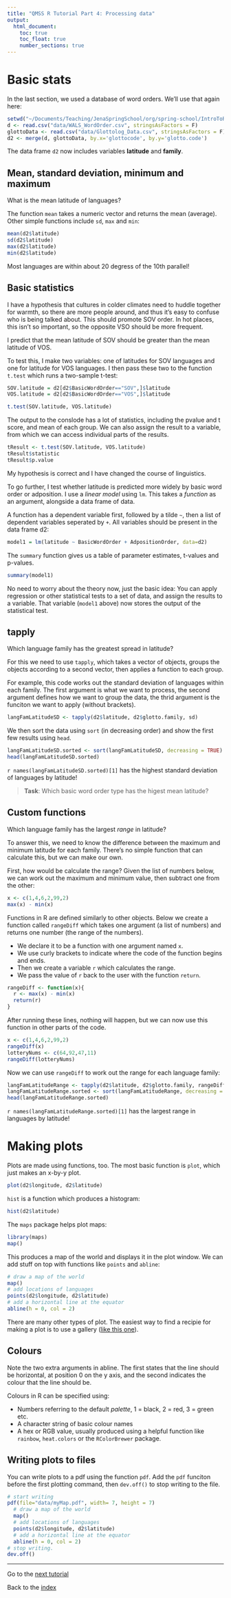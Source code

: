 ```yaml
---
title: "QMSS R Tutorial Part 4: Processing data"
output:
  html_document:
    toc: true
    toc_float: true
    number_sections: true
---
```


# Basic stats
In the last section, we used a database of word orders.  We'll use that again here:

```r
setwd("~/Documents/Teaching/JenaSpringSchool/org/spring-school/IntroToR")
d <- read.csv("data/WALS_WordOrder.csv", stringsAsFactors = F)
glottoData <- read.csv("data/Glottolog_Data.csv", stringsAsFactors = F)
d2 <- merge(d, glottoData, by.x='glottocode', by.y='glotto.code')
```

The data frame `d2` now includes variables **latitude** and **family**.

## Mean, standard deviation, minimum and maximum

What is the mean latitude of languages?

The function `mean` takes a numeric vector and returns the mean (average).  Other simple functions include `sd`, `max` and `min`:

```r
mean(d2$latitude)
sd(d2$latitude)
max(d2$latitude)
min(d2$latitude)
```

Most languages are within about 20 degress of the 10th parallel!  

## Basic statistics

I have a hypothesis that cultures in colder climates need to huddle together for warmth, so there are more people around, and thus it's easy to confuse who is being talked about.  This should promote SOV order.  In hot places, this isn't so important, so the opposite VSO should be more frequent.

I predict that the mean latitude of SOV should be greater than the mean latitude of VOS.

To test this, I make two variables:  one of latitudes for SOV languages and one for latitude for VOS languages.  I then pass these two to the function `t.test` which runs a two-sample t-test:

```r

SOV.latitude = d2[d2$BasicWordOrder=="SOV",]$latitude
VOS.latitude = d2[d2$BasicWordOrder=="VOS",]$latitude

t.test(SOV.latitude, VOS.latitude)
```

The output to the conslode has a lot of statistics, including the pvalue and t score, and mean of each group.  We can also assign the result to a variable, from which we can access individual parts of the results.

```r
tResult <- t.test(SOV.latitude, VOS.latitude)
tResult$statistic
tResult$p.value
```


My hypothesis is correct and I have changed the course of linguistics.

To go further, I test whether latitude is predicted more widely by basic word order or adposition.  I use a *linear model* using `lm`.  This takes a *function* as an argument, alongside a data frame of data.

A function has a dependent variable first, followed by a tilde `~`, then a list of dependent variables seperated by `+`.  All variables should be present in the data frame d2:

```r
model1 = lm(latitude ~ BasicWordOrder + AdpositionOrder, data=d2)
```

The `summary` function gives us a table of parameter estimates, t-values and p-values.

```r
summary(model1)
```

No need to worry about the theory now, just the basic idea:  You can apply regression or other statistical tests to a set of data, and assign the results to a variable.  That variable (`model1` above) now stores the output of the statistical test.


## tapply

Which language family has the greatest spread in latitude?

For this we need to use `tapply`, which takes a vector of objects, groups the objects according to a second vector, then applies a function to each group. 

For example, this code works out the standard deviation of languages within each family.  The first argument is what we want to process, the second argument defines how we want to group the data, the thrid argument is the funciton we want to apply (without brackets).  

```r
langFamLatitudeSD <- tapply(d2$latitude, d2$glotto.family, sd)
```

We then sort the data using `sort` (in decreasing order) and show the first few results using `head`.

```r
langFamLatitudeSD.sorted <- sort(langFamLatitudeSD, decreasing = TRUE)
head(langFamLatitudeSD.sorted)
```

`r names(langFamLatitudeSD.sorted)[1]` has the highest standard deviation of languages by latitude!

> **Task**:  Which basic word order type has the higest mean latitude?

## Custom functions

Which language family has the largest *range* in latitude?

To answer this, we need to know the difference between the maximum and minimum latitude for each family.  There's no simple function that can calculate this, but we can make our own.

First, how would be calculate the range?  Given the list of numbers below, we can work out the maximum and minimum value, then subtract one from the other:

```r
x <- c(1,4,6,2,99,2)
max(x) - min(x)
```


Functions in R are defined similarly to other objects.  Below we create a function called `rangeDiff` which takes one argument (a list of numbers) and returns one number (the range of the numbers).

* We declare it to be a function with one argument named `x`.  
* We use curly brackets to indicate where the code of the function begins and ends.  
* Then we create a variable `r` which calculates the range.
* We pass the value of `r` back to the user with the function `return`.  

```r
rangeDiff <- function(x){
  r <- max(x) - min(x)
  return(r)
}
```

After running these lines, nothing will happen, but we can now use this function in other parts of the code.

```r
x <- c(1,4,6,2,99,2)
rangeDiff(x)
lotteryNums <- c(64,92,47,11)
rangeDiff(lotteryNums)
```

Now we can use `rangeDiff` to work out the range for each language family:

```r
langFamLatitudeRange <- tapply(d2$latitude, d2$glotto.family, rangeDiff)
langFamLatitudeRange.sorted <- sort(langFamLatitudeRange, decreasing = TRUE)
head(langFamLatitudeRange.sorted)
```

`r names(langFamLatitudeRange.sorted)[1]` has the largest range in languages by latitude!




# Making plots

Plots are made using functions, too.  The most basic function is `plot`, which just makes an x-by-y plot.

```r
plot(d2$longitude, d2$latitude)
```


`hist` is a function which produces a histogram:

```r
hist(d2$latitude)
```

The `maps` package helps plot maps:

```r
library(maps)
map()
```
This produces a map of the world and displays it in the plot window.  We can add stuff on top with functions like `points` and `abline`:

```r
# draw a map of the world
map() 
# add locations of languages
points(d2$longitude, d2$latitude)
# add a horizontal line at the equator
abline(h = 0, col = 2)
```

There are many other types of plot.  The easiest way to find a recipie for making a plot is to use a gallery ([like this one](http://www.r-graph-gallery.com/)).

## Colours

Note the two extra arguments in abline.  The first states that the line should be horizontal, at position 0 on the y axis, and the second indicates the colour that the line should be.

Colours in R can be specified using:

* Numbers referring to the default *palette*, 1 = black, 2 = red, 3 = green etc.
* A character string of basic colour names
* A hex or RGB value, usually produced using a helpful function like `rainbow`, `heat.colors` or the `RColorBrewer` package.


## Writing plots to files

You can write plots to a pdf using the function `pdf`.  Add the `pdf` funciton before the first plotting command, then `dev.off()` to stop writing to the file.

```r
# start writing
pdf(file="data/myMap.pdf", width= 7, height = 7)
  # draw a map of the world
  map() 
  # add locations of languages
  points(d2$longitude, d2$latitude)
  # add a horizontal line at the equator
  abline(h = 0, col = 2)
# stop writing.
dev.off()
```




--------

Go to the [next tutorial](IntroToR_5.html)

Back to the [index](../IntroToR.html)